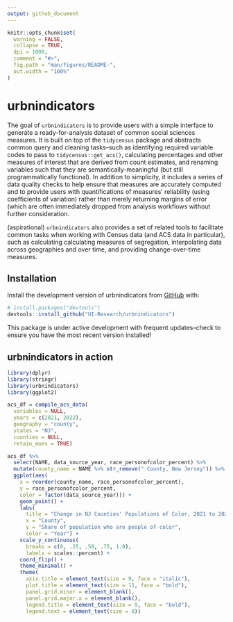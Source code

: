```yaml
---
output: github_document
---
```


<!-- README.md is generated from README.Rmd. Please edit that file -->

```r
knitr::opts_chunk$set(
  warning = FALSE,
  collapse = TRUE,
  dpi = 1000,
  comment = "#>",
  fig.path = "man/figures/README-",
  out.width = "100%"
)
```

# urbnindicators

<!-- badges: start -->
<!-- badges: end -->

The goal of `urbnindicators` is to provide users with a simple interface to generate a ready-for-analysis 
dataset of common social sciences measures. It is built on top of the `tidycensus` package and abstracts 
common query and cleaning tasks--such as identifying required variable codes to pass to `tidycensus::get_acs()`,
calculating percentages and other measures of interest that are derived from count estimates, and renaming variables
such that they are semantically-meaningful (but still programmatically functional). In addition to simplicity, it
includes a series of data quality checks to help ensure that measures are accurately computed and to provide users
with quantifications of measures' reliability (using coefficients of variation) rather than merely returning margins 
of error (which are often immediately dropped from analysis workflows without further consideration.

(aspirational)
`urbnindicators` also provides a set of related tools to facilitate common tasks when working with Census data 
(and ACS data in particular), such as calculating calculating measures of segregation, interpolating data across 
geographies and over time, and providing change-over-time measures. 


## Installation

Install the development version of urbnindicators from [GitHub](https://github.com/) with:

``` r
# install.packages("devtools")
devtools::install_github("UI-Research/urbnindicators")
```

This package is under active development with frequent updates--check to ensure
you have the most recent version installed!

## urbnindicators in action

```r
library(dplyr)
library(stringr)
library(urbnindicators)
library(ggplot2)

acs_df = compile_acs_data(
  variables = NULL,
  years = c(2021, 2022),
  geography = "county",
  states = "NJ",
  counties = NULL,
  retain_moes = TRUE)

acs_df %>% 
  select(NAME, data_source_year, race_personofcolor_percent) %>%
  mutate(county_name = NAME %>% str_remove(" County, New Jersey")) %>%
  ggplot(aes(
    x = reorder(county_name, race_personofcolor_percent), 
    y = race_personofcolor_percent, 
    color = factor(data_source_year))) +
    geom_point() +
    labs(
      title = "Change in NJ Counties' Populations of Color, 2021 to 2022",
      x = "County", 
      y = "Share of population who are people of color",
      color = "Year") +
    scale_y_continuous(
      breaks = c(0, .25, .50, .75, 1.0),
      labels = scales::percent) +
    coord_flip() +
    theme_minimal() +
    theme(
      axis.title = element_text(size = 9, face = "italic"),
      plot.title = element_text(size = 11, face = "bold"),
      panel.grid.minor = element_blank(),
      panel.grid.major.x = element_blank(),
      legend.title = element_text(size = 9, face = "bold"),
      legend.text = element_text(size = 8))
```
